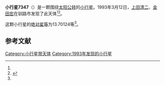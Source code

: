 {{Infobox planet
| bgcolour = #FFFFC0
| name = 7347
| symbol = 
| image = 
| caption = 
| discovery = yes
| discovery_ref = 
| discoverer = [[上田清二|上田清二]]、[[金田宏|金田宏]]
| discovery_site = [[钏路市|钏路市]] 
| discovered = 1993年3月12日
| designations = yes
| mp_name = 
| named_after = 
| alt_names = 1993 EW/ 1977 FK3 / 1977 GO / 1980 WW1
| mp_category = [[主带小行星|主带小行星]]
| orbit_ref = <ref name="a">[http://ssd.jpl.nasa.gov/sbdb.cgi?sstr=7347 7347] {{Wayback|url=http://ssd.jpl.nasa.gov/sbdb.cgi?sstr=7347 |date=20210720184713 }}，小行星數據庫瀏覽器（JPL Small-Body Database Browser）－[[美国国家航空航天局|美国国家航空航天局]]喷气推进实验室</ref>
| epoch = 2456400.5 (2013年4月18日更新)
| aphelion = {{convert|3.4460978|AU|km|3|abbr=on|lk=out}}
| perihelion = {{convert|2.7361456|AU|km|3|abbr=on}}
| semimajor = {{convert|3.0911217|AU|km|3|abbr=on}}
| eccentricity = 0.1148373
| period = 1985.055181 [[日|日]]<br />5.43[[儒略年|儒略年]]
| avg_speed = 
| inclination = 0.49870
| asc_node = 205.85994
| mean_anomaly = 
| arg_peri = 13.70124
| satellites = 
| physical_characteristics = yes
| dimensions = 
| mass = 
| density = 
| surface_grav = 
| escape_velocity = 
| sidereal_day = 
| axial_tilt = 
| pole_ecliptic_lat = 
| pole_ecliptic_lon = 
| albedo = 
| temperatures= 
| temp_name1 = 
| mean_temp_1 = 
| max_temp_1 = 
| temp_name2 = 
| max_temp_2 = 
| spectral_type = 
| abs_magnitude = 13.70124
}}

'''小行星7347'''（{{lang-en|7347}}）是一颗围绕[[太阳|太阳]][[公转|公转]]的[[小行星|小行星]]。1993年3月12日，[[上田清二|上田清二]]、[[金田宏|金田宏]]在钏路市发现了此天体<ref name="a" /><ref>{{cite news|title=小行星列表|url=http://cfa-www.harvard.edu/iau/lists/NumberedMPs.txt|accessdate=2013-07-08|newspaper=哈佛大学|archive-date=2008-05-17|archive-url=https://web.archive.org/web/20080517010638/http://cfa-www.harvard.edu/iau/lists/NumberedMPs.txt|dead-url=no}}</ref>。

这颗小行星的[[绝对星等|绝对星等]]为13.70124等<ref name="a" />。

==参考文献==
{{reflist}}
{{Minor Planet Number|[[小行星7346|小行星7346]]|[[小行星7348|小行星7348]]}}

{{小天体}}

[[Category:小行星带天体|Category:小行星带天体]]
[[Category:1993年发现的小行星|Category:1993年发现的小行星]]

{{asteroid-stub}}